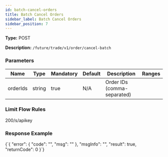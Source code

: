 ```yaml
---
id: batch-cancel-orders
title: Batch Cancel Orders
sidebar_label: Batch Cancel Orders
sidebar_position: 7
---
```


**Type:** POST

**Description:** `/future/trade/v1/order/cancel-batch`

### Parameters

| Name | Type | Mandatory | Default | Description | Ranges |
| --- | --- | --- | --- | --- | --- |
| orderIds | string | true | N/A | Order IDs (comma-separated) |  |

### Limit Flow Rules

200/s/apikey

### Response Example


<CodeBlock language="json" title="Response">
  {`{
  "error": {
    "code": "",
    "msg": ""
  },
  "msgInfo": "",
  "result": true,
  "returnCode": 0
}`}
</CodeBlock>
